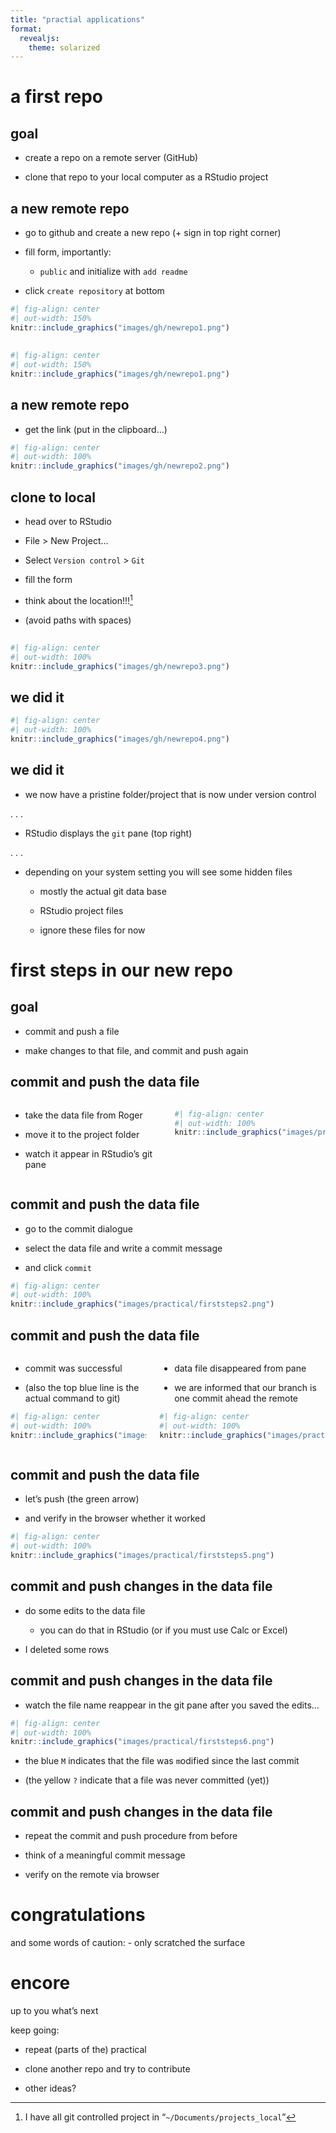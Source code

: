 ```yaml
---
title: "practial applications"
format: 
  revealjs:
    theme: solarized
---
```


# a first repo {background-image="images/phylo.png" background-size="contain"}

<!-- Data source: [Olsen et al 2009](http://beheco.oxfordjournals.org/content/20/3/624) -->

## goal
  
- create a repo on a remote server (GitHub)
  
- clone that repo to your local computer as a RStudio project


## a new remote repo

- go to github and create a new repo (+ sign in top right corner)

- fill form, importantly:
  - `public` and initialize with `add readme`

- click `create repository` at bottom

```r
#| fig-align: center
#| out-width: 150%
knitr::include_graphics("images/gh/newrepo1.png")
```

## 

```r
#| fig-align: center
#| out-width: 150%
knitr::include_graphics("images/gh/newrepo1.png")
```


## a new remote repo

- get the link (put in the clipboard...)

```r
#| fig-align: center
#| out-width: 100%
knitr::include_graphics("images/gh/newrepo2.png")
```

## clone to local

- head over to RStudio

- File > New Project...

- Select `Version control` > `Git`
 
- fill the form

- think about the location!!![^irdu45]

- (avoid paths with spaces)


[^irdu45]: I have all git controlled project in "`~/Documents/projects_local`"

## 

```r
#| fig-align: center
#| out-width: 100%
knitr::include_graphics("images/gh/newrepo3.png")
```

## we did it

```r
#| fig-align: center
#| out-width: 100%
knitr::include_graphics("images/gh/newrepo4.png")
```


## we did it

- we now have a pristine folder/project that is now under version control

. . .

- RStudio displays the `git` pane (top right)

. . .

- depending on your system setting you will see some hidden files

  - mostly the actual git data base
  
  - RStudio project files

  - ignore these files for now
  

# first steps in our new repo {background-image="images/better-git-it.png" background-size="50%" background-position="bottom right"}

## goal
  
- commit and push a file
  
- make changes to that file, and commit and push again


## commit and push the data file

:::{.columns}
::: {.column width="50%"}
- take the data file from Roger

- move it to the project folder

- watch it appear in RStudio's git pane
:::

::: {.column width="50%"}
```r
#| fig-align: center
#| out-width: 100%
knitr::include_graphics("images/practical/firststeps1.png")
```
:::
:::


## commit and push the data file

- go to the commit dialogue

- select the data file and write a commit message

- and click `commit`

```r
#| fig-align: center
#| out-width: 100%
knitr::include_graphics("images/practical/firststeps2.png")
```

## commit and push the data file

:::{.columns}
::: {.column width="45%"}

- commit was successful

- (also the top blue line is the actual command to git)

```r
#| fig-align: center
#| out-width: 100%
knitr::include_graphics("images/practical/firststeps3.png")
```
:::

::: {.column width="55%"}

- data file disappeared from pane

- we are informed that our branch is one commit ahead the remote

```r
#| fig-align: center
#| out-width: 100%
knitr::include_graphics("images/practical/firststeps4.png")
```
:::
:::

## commit and push the data file

- let's push (the green arrow)

- and verify in the browser whether it worked

```r
#| fig-align: center
#| out-width: 100%
knitr::include_graphics("images/practical/firststeps5.png")
```


## commit and push changes in the data file

- do some edits to the data file 

  - you can do that in RStudio (or if you must use Calc or Excel)

- I deleted some rows

## commit and push changes in the data file

- watch the file name reappear in the git pane after you saved the edits...

```r
#| fig-align: center
#| out-width: 100%
knitr::include_graphics("images/practical/firststeps6.png")
```

- the blue `M` indicates that the file was `m`odified since the last commit

- (the yellow `?` indicate that a file was never committed (yet))

## commit and push changes in the data file

- repeat the commit and push procedure from before

- think of a meaningful commit message

- verify on the remote via browser


# congratulations {background-image="images/frodo.jpg" background-size="33%" background-position="right"}

and some words of caution:
  - only scratched the surface

# encore

up to you what's next

keep going:

  - repeat (parts of the) practical
  
  - clone another repo and try to contribute
  
  - other ideas? 



